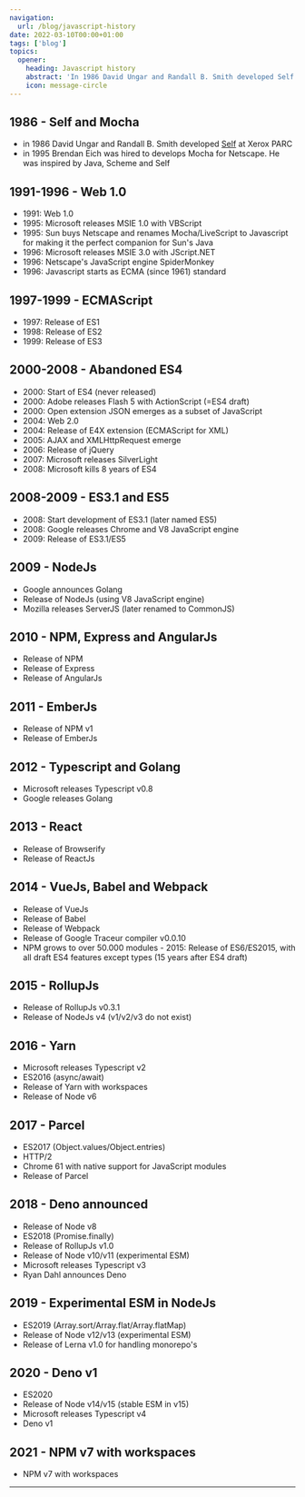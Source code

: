 ```yaml
---
navigation:
  url: /blog/javascript-history
date: 2022-03-10T00:00+01:00
tags: ['blog']
topics:
  opener:
    heading: Javascript history
    abstract: 'In 1986 David Ungar and Randall B. Smith developed Self at Xerox PARC. Inspired by Java, Scheme and Self Brendan Eich created Javascript in 1995.'
    icon: message-circle
---
```

## 1986 - Self and Mocha

* in 1986 David Ungar and Randall B. Smith developed
  [Self](https://handbook.selflanguage.org/4.5/intro.html) at Xerox PARC
* in 1995 Brendan Eich was hired to develops Mocha for Netscape. He was inspired
  by Java, Scheme and Self

## 1991-1996 - Web 1.0

* 1991: Web 1.0
* 1995: Microsoft releases MSIE 1.0 with VBScript
* 1995: Sun buys Netscape and renames Mocha/LiveScript to Javascript for making
  it the perfect companion for Sun's Java
* 1996: Microsoft releases MSIE 3.0 with JScript.NET
* 1996: Netscape's JavaScript engine SpiderMonkey
* 1996: Javascript starts as ECMA (since 1961) standard

## 1997-1999 - ECMAScript

* 1997: Release of ES1
* 1998: Release of ES2
* 1999: Release of ES3

## 2000-2008 - Abandoned ES4

* 2000: Start of ES4 (never released)
* 2000: Adobe releases Flash 5 with ActionScript (=ES4 draft)
* 2000: Open extension JSON emerges as a subset of JavaScript
* 2004: Web 2.0
* 2004: Release of E4X extension (ECMAScript for XML)
* 2005: AJAX and XMLHttpRequest emerge
* 2006: Release of jQuery
* 2007: Microsoft releases SilverLight
* 2008: Microsoft kills 8 years of ES4

## 2008-2009 - ES3.1 and ES5

* 2008: Start development of ES3.1 (later named ES5)
* 2008: Google releases Chrome and V8 JavaScript engine
* 2009: Release of ES3.1/ES5

## 2009 - NodeJs

* Google announces Golang
* Release of NodeJs (using V8 JavaScript engine)
* Mozilla releases ServerJS (later renamed to CommonJS)

## 2010 - NPM, Express and AngularJs

* Release of NPM
* Release of Express
* Release of AngularJs

## 2011 - EmberJs

* Release of NPM v1
* Release of EmberJs

## 2012 - Typescript and Golang

* Microsoft releases Typescript v0.8
* Google releases Golang

## 2013 - React

* Release of Browserify
* Release of ReactJs

## 2014 - VueJs, Babel and Webpack

* Release of VueJs
* Release of Babel
* Release of Webpack
* Release of Google Traceur compiler v0.0.10
* NPM grows to over 50.000 modules - 2015: Release of ES6/ES2015, with all draft
  ES4 features except types (15 years after ES4 draft)

## 2015 - RollupJs

* Release of RollupJs v0.3.1
* Release of NodeJs v4 (v1/v2/v3 do not exist)

## 2016 - Yarn

* Microsoft releases Typescript v2
* ES2016 (async/await)
* Release of Yarn with workspaces
* Release of Node v6

## 2017 - Parcel

* ES2017 (Object.values/Object.entries)
* HTTP/2
* Chrome 61 with native support for JavaScript modules
* Release of Parcel

## 2018 - Deno announced

* Release of Node v8
* ES2018 (Promise.finally)
* Release of RollupJs v1.0
* Release of Node v10/v11 (experimental ESM)
* Microsoft releases Typescript v3
* Ryan Dahl announces Deno

## 2019 - Experimental ESM in NodeJs

* ES2019 (Array.sort/Array.flat/Array.flatMap)
* Release of Node v12/v13 (experimental ESM)
* Release of Lerna v1.0 for handling monorepo's

## 2020 - Deno v1

* ES2020
* Release of Node v14/v15 (stable ESM in v15)
* Microsoft releases Typescript v4
* Deno v1

## 2021 - NPM v7 with workspaces

* NPM v7 with workspaces

---
